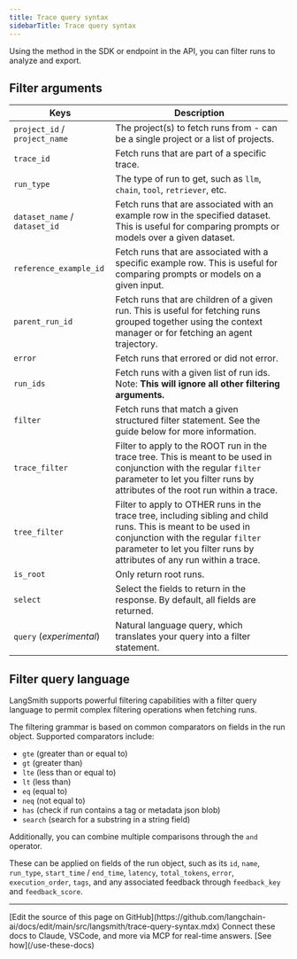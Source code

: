 ```yaml
---
title: Trace query syntax
sidebarTitle: Trace query syntax
---
```


Using the method in the SDK or endpoint in the API, you can filter runs to analyze and export.

## Filter arguments

| Keys                          | Description                                                                                                                                                                                                                    |
| ----------------------------- | ------------------------------------------------------------------------------------------------------------------------------------------------------------------------------------------------------------------------------ |
| `project_id` / `project_name` | The project(s) to fetch runs from - can be a single project or a list of projects.                                                                                                                                             |
| `trace_id`                    | Fetch runs that are part of a specific trace.                                                                                                                                                                                  |
| `run_type`                    | The type of run to get, such as `llm`, `chain`, `tool`, `retriever`, etc.                                                                                                                                                      |
| `dataset_name` / `dataset_id` | Fetch runs that are associated with an example row in the specified dataset. This is useful for comparing prompts or models over a given dataset.                                                                              |
| `reference_example_id`        | Fetch runs that are associated with a specific example row. This is useful for comparing prompts or models on a given input.                                                                                                   |
| `parent_run_id`               | Fetch runs that are children of a given run. This is useful for fetching runs grouped together using the context manager or for fetching an agent trajectory.                                                                  |
| `error`                       | Fetch runs that errored or did not error.                                                                                                                                                                                      |
| `run_ids`                     | Fetch runs with a given list of run ids. Note: **This will ignore all other filtering arguments.**                                                                                                                             |
| `filter`                      | Fetch runs that match a given structured filter statement. See the guide below for more information.                                                                                                                           |
| `trace_filter`                | Filter to apply to the ROOT run in the trace tree. This is meant to be used in conjunction with the regular `filter` parameter to let you filter runs by attributes of the root run within a trace.                            |
| `tree_filter`                 | Filter to apply to OTHER runs in the trace tree, including sibling and child runs. This is meant to be used in conjunction with the regular `filter` parameter to let you filter runs by attributes of any run within a trace. |
| `is_root`                     | Only return root runs.                                                                                                                                                                                                         |
| `select`                      | Select the fields to return in the response. By default, all fields are returned.                                                                                                                                              |
| `query` (_experimental_)      | Natural language query, which translates your query into a filter statement.                                                                                                                                                   |

## Filter query language

LangSmith supports powerful filtering capabilities with a filter query language to permit complex filtering operations when fetching runs.

The filtering grammar is based on common comparators on fields in the run object. Supported comparators include:

-   `gte` (greater than or equal to)
-   `gt` (greater than)
-   `lte` (less than or equal to)
-   `lt` (less than)
-   `eq` (equal to)
-   `neq` (not equal to)
-   `has` (check if run contains a tag or metadata json blob)
-   `search` (search for a substring in a string field)

Additionally, you can combine multiple comparisons through the `and` operator.

These can be applied on fields of the run object, such as its `id`, `name`, `run_type`, `start_time` / `end_time`, `latency`, `total_tokens`, `error`, `execution_order`, `tags`, and any associated feedback through `feedback_key` and `feedback_score`.

---

<Callout icon="pen-to-square" iconType="regular">
    [Edit the source of this page on GitHub](https://github.com/langchain-ai/docs/edit/main/src/langsmith/trace-query-syntax.mdx)
</Callout>
<Tip icon="terminal" iconType="regular">
    Connect these docs to Claude, VSCode, and more via MCP for    real-time answers. [See how](/use-these-docs)
</Tip>
